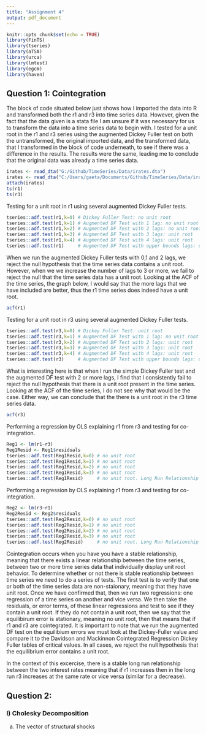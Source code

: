 ```yaml
---
title: "Assignment 4"
output: pdf_document
---
```


```r
knitr::opts_chunk$set(echo = TRUE)
library(FinTS)
library(tseries)
library(aTSA)
library(urca)
library(lmtest)
library(egcm)
library(haven)
```

## Question 1: Cointegration 

The block of code situated below just shows how I imported the data into R and transformed both the r1 and r3 into time series data. However, given the fact that the data given is a stata file I am unsure if it was necessary for us to transform the data into a time series data to begin with. I tested for a unit root in the r1 and r3 series using the augmented Dickey Fuller test on both the untransformed, the original imported data, and the transformed data, that I transformed in the block of code underneath, to see if there was a difference in the results. The results were the same, leading me to conclude that the original data was already a time series data.   

```r
irates <- read_dta("G:/Github/TimeSeries/Data/irates.dta")
irates <- read_dta("C:/Users/gaeta/Documents/Github/TimeSeries/Data/irates.dta")
attach(irates)
ts(r1)
ts(r3)
```

Testing for a unit root in r1 using several augmented Dickey Fuller tests.
```r
tseries::adf.test(r1,k=0) # Dickey Fuller Test: no unit root
tseries::adf.test(r1,k=1) # Augmented DF Test with 1 lag: no unit root
tseries::adf.test(r1,k=2) # Augmented DF Test with 2 lags: no unit root
tseries::adf.test(r1,k=3) # Augmented DF Test with 3 lags: unit root
tseries::adf.test(r1,k=4) # Augmented DF Test with 4 lags: unit root
tseries::adf.test(r1)     # Augmented DF Test with upper bounds lags: unit root
```

When we run the augmented Dickey Fuller tests with 0,1 and 2 lags, we reject the null hypothesis that the time series data contains a unit root. However, when we we increase the number of lags to 3 or more, we fail to reject the null that the time series data has a unit root. Looking at the ACF of the time series, the graph below, I would say that the more lags that we have included are better, thus the r1 time series does indeed have a unit root.  


```r
acf(r1)
```


Testing for a unit root in r3 using several augmented Dickey Fuller tests.
```r
tseries::adf.test(r3,k=0) # Dickey Fuller Test: unit root
tseries::adf.test(r3,k=1) # Augmented DF Test with 1 lag: no unit root
tseries::adf.test(r3,k=2) # Augmented DF Test with 2 lags: unit root
tseries::adf.test(r3,k=3) # Augmented DF Test with 3 lags: unit root
tseries::adf.test(r3,k=4) # Augmented DF Test with 4 lags: unit root
tseries::adf.test(r3)     # Augmented DF Test with upper bounds lags: unit root
```

What is interesting here is that when I run the simple Dickey Fuller test and the augmented DF test with 2 or more lags, I find that I consistently fail to reject the null hypothesis that there is a unit root present in the time series. Looking at the ACF of the time series, I do not see why that would be the case. Either way, we can conclude that the there is a unit root in the r3 time series data.     


```r
acf(r3)
```

Performing a regression by OLS explaining r1 from r3 and testing for co-integration.

```r
Reg1 <- lm(r1~r3)
Reg1Resid <- Reg1$residuals
tseries::adf.test(Reg1Resid,k=0) # no unit root
tseries::adf.test(Reg1Resid,k=1) # no unit root
tseries::adf.test(Reg1Resid,k=2) # no unit root
tseries::adf.test(Reg1Resid,k=3) # no unit root
tseries::adf.test(Reg1Resid)     # no unit root. Long Run Relationship between r3 and r1. 

```


Performing a regression by OLS explaining r1 from r3 and testing for co-integration.
```r
Reg2 <- lm(r3~r1)
Reg2Resid <- Reg2$residuals
tseries::adf.test(Reg2Resid,k=0) # no unit root
tseries::adf.test(Reg2Resid,k=1) # no unit root
tseries::adf.test(Reg2Resid,k=2) # no unit root
tseries::adf.test(Reg2Resid,k=3) # no unit root
tseries::adf.test(Reg2Resid)     # no unit root. Long Run Relationship between r3 and r1. 
```

Cointegration occurs when you have you have a stable relationship, meaning that there exists a linear relationship between the time series, between two or more time series data that individually display unit root behavior. To determine whether or not there is stable reationship between time series we need to do a series of tests. The first test is to verify that one or both of the time series data are non-staionary, meaning that they have unit root. Once we have confirmed that, then we run two regressions: one regression of a time series on another and vice versa. We then take the residuals, or error terms, of these linear regressions and test to see if they contain a unit root. If they do not contain a unit root, then we say that the equilibirum error is stationary, meaning no unit root, then that means that if r1 and r3 are cointegrated. It is important to note that we run the augmented DF test on the equilibium errors we must look at the Dickey-Fuller value and compare it to the Davidson and Mackinnon Cointegrated Regression Dickey Fuller tables of critical values. In all cases, we reject the null hypothesis that the equilibrium error contains a unit root.    

In the context of this excercise, there is a stable long run relationship between the two interest rates meaning that if r1 increases then in the long run r3 increases at the same rate or vice versa (similar for a decrease). 

## Question 2: 

### I) Cholesky Decomposition

  a. The vector of structural shocks  
